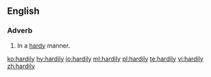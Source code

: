 ==English==

===Adverb===
{{en-adv}}
# In a [[hardy]] manner.

[[ko:hardily]]
[[hy:hardily]]
[[io:hardily]]
[[ml:hardily]]
[[pl:hardily]]
[[te:hardily]]
[[vi:hardily]]
[[zh:hardily]]